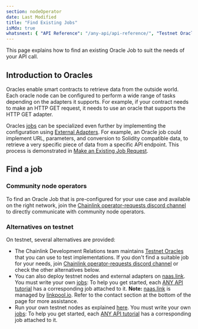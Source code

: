 ```yaml
---
section: nodeOperator
date: Last Modified
title: "Find Existing Jobs"
isMdx: true
whatsnext: { "API Reference": "/any-api/api-reference/", "Testnet Oracles": "/any-api/testnet-oracles/" }
---
```


This page explains how to find an existing Oracle Job to suit the needs of your API call.

## Introduction to Oracles

Oracles enable smart contracts to retrieve data from the outside world. Each oracle node can be configured to perform a wide range of tasks depending on the adapters it supports. For example, if your contract needs to make an HTTP GET request, it needs to use an oracle that supports the HTTP GET adapter.

Oracles [jobs](/chainlink-nodes/oracle-jobs/jobs) can be specialized even further by implementing the configuration using [External Adapters](/chainlink-nodes/external-adapters/external-adapters). For example, an Oracle job could implement URL, parameters, and conversion to Solidity compatible data, to retrieve a very specific piece of data from a specific API endpoint. This process is demonstrated in [Make an Existing Job Request](/any-api/get-request/examples/existing-job-request).

## Find a job

### Community node operators

To find an Oracle Job that is pre-configured for your use case and available on the right network, join the [Chainlink operator-requests discord channel](https://discord.gg/eGcxsdZzKR) to directly communicate with community node operators.

### Alternatives on testnet

On testnet, several alternatives are provided:

- The Chainlink Development Relations team maintains [Testnet Oracles](/any-api/testnet-oracles) that you can use to test implementations. If you don't find a suitable job for your needs, join [Chainlink operator-requests discord channel](https://discord.gg/eGcxsdZzKR) or check the other alternatives below.
- You can also deploy testnet nodes and external adapters on [naas.link](https://naas.link/). You must write your own [jobs](/chainlink-nodes/oracle-jobs/jobs): To help you get started, each [ANY API tutorial](/any-api/get-request/introduction) has a corresponding job attached to it. **Note:** [naas.link](https://naas.link) is managed by [linkpool.io](https://linkpool.io/). Refer to the contact section at the bottom of the page for more assistance.
- Run your own testnet nodes as explained [here](/chainlink-nodes/v1/running-a-chainlink-node). You must write your own [jobs](/chainlink-nodes/oracle-jobs/jobs): To help you get started, each [ANY API tutorial](/any-api/get-request/introduction) has a corresponding job attached to it.
